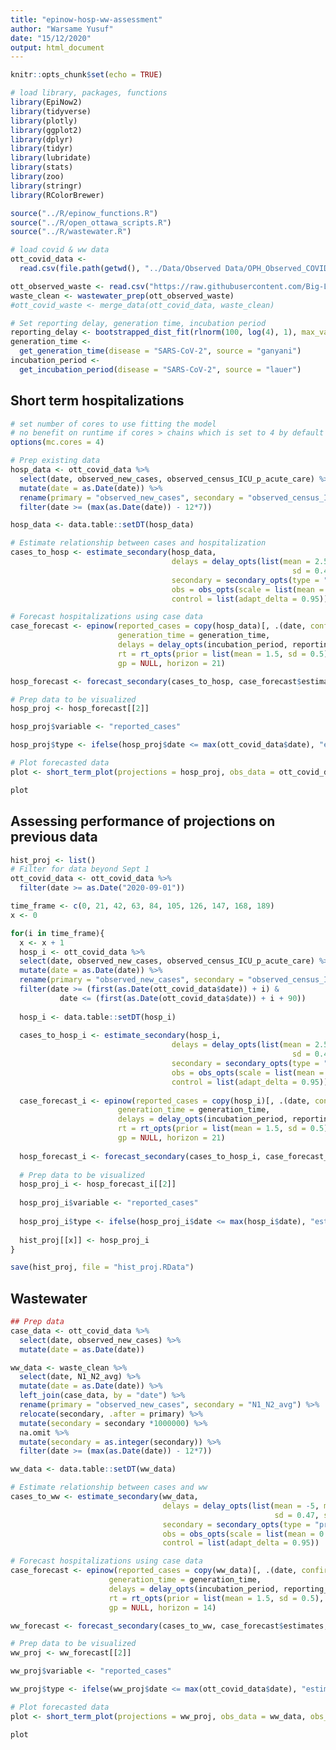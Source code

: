 ```yaml
---
title: "epinow-hosp-ww-assessment"
author: "Warsame Yusuf"
date: "15/12/2020"
output: html_document
---
```


```r
knitr::opts_chunk$set(echo = TRUE)
```

```r
# load library, packages, functions
library(EpiNow2)
library(tidyverse)
library(plotly)
library(ggplot2)
library(dplyr)
library(tidyr)
library(lubridate)
library(stats)
library(zoo)
library(stringr)
library(RColorBrewer)

source("../R/epinow_functions.R")
source("../R/open_ottawa_scripts.R")
source("../R/wastewater.R")

# load covid & ww data
ott_covid_data <-
  read.csv(file.path(getwd(), "../Data/Observed Data/OPH_Observed_COVID_Data.csv"))

ott_observed_waste <- read.csv("https://raw.githubusercontent.com/Big-Life-Lab/covid-19-wastewater/main/data/wastewater_virus.csv")
waste_clean <- wastewater_prep(ott_observed_waste)
#ott_covid_waste <- merge_data(ott_covid_data, waste_clean)

# Set reporting delay, generation time, incubation period
reporting_delay <- bootstrapped_dist_fit(rlnorm(100, log(4), 1), max_value = 30)
generation_time <-
  get_generation_time(disease = "SARS-CoV-2", source = "ganyani")
incubation_period <-
  get_incubation_period(disease = "SARS-CoV-2", source = "lauer")
```

## Short term hospitalizations
```r
# set number of cores to use fitting the model
# no benefit on runtime if cores > chains which is set to 4 by default
options(mc.cores = 4)
```

```r
# Prep existing data
hosp_data <- ott_covid_data %>%
  select(date, observed_new_cases, observed_census_ICU_p_acute_care) %>%
  mutate(date = as.Date(date)) %>%
  rename(primary = "observed_new_cases", secondary = "observed_census_ICU_p_acute_care") %>%
  filter(date >= (max(as.Date(date)) - 12*7))

hosp_data <- data.table::setDT(hosp_data)
```

```r

# Estimate relationship between cases and hospitalization
cases_to_hosp <- estimate_secondary(hosp_data, 
                                    delays = delay_opts(list(mean = 2.5, mean_sd = 0.2, 
                                                               sd = 0.47, sd_sd = 0.1, max = 21)),
                                    secondary = secondary_opts(type = "prevalence"),
                                    obs = obs_opts(scale = list(mean = 0.01, sd = 0.0025)),
                                    control = list(adapt_delta = 0.95))
```

```r
# Forecast hospitalizations using case data
case_forecast <- epinow(reported_cases = copy(hosp_data)[, .(date, confirm = primary)], 
                        generation_time = generation_time,
                        delays = delay_opts(incubation_period, reporting_delay),
                        rt = rt_opts(prior = list(mean = 1.5, sd = 0.5), rw = 7),
                        gp = NULL, horizon = 21)

hosp_forecast <- forecast_secondary(cases_to_hosp, case_forecast$estimates)

# Prep data to be visualized
hosp_proj <- hosp_forecast[[2]]

hosp_proj$variable <- "reported_cases"

hosp_proj$type <- ifelse(hosp_proj$date <= max(ott_covid_data$date), "estimate", "forecast")

# Plot forecasted data
plot <- short_term_plot(projections = hosp_proj, obs_data = ott_covid_data, obs_column = "observed_census_ICU_p_acute_care", forecast_type = "reported_cases", ylab = "Hospital census", title = "Hospital census projections")

plot
```

## Assessing performance of projections on previous data

```r
hist_proj <- list()
# Filter for data beyond Sept 1
ott_covid_data <- ott_covid_data %>%
  filter(date >= as.Date("2020-09-01"))

time_frame <- c(0, 21, 42, 63, 84, 105, 126, 147, 168, 189)
x <- 0

for(i in time_frame){
  x <- x + 1
  hosp_i <- ott_covid_data %>%
  select(date, observed_new_cases, observed_census_ICU_p_acute_care) %>%
  mutate(date = as.Date(date)) %>%
  rename(primary = "observed_new_cases", secondary = "observed_census_ICU_p_acute_care") %>%
  filter(date >= (first(as.Date(ott_covid_data$date)) + i) &
           date <= (first(as.Date(ott_covid_data$date)) + i + 90))
  
  hosp_i <- data.table::setDT(hosp_i)
  
  cases_to_hosp_i <- estimate_secondary(hosp_i, 
                                    delays = delay_opts(list(mean = 2.5, mean_sd = 0.2, 
                                                               sd = 0.47, sd_sd = 0.1, max = 21)),
                                    secondary = secondary_opts(type = "prevalence"),
                                    obs = obs_opts(scale = list(mean = 0.01, sd = 0.0025)),
                                    control = list(adapt_delta = 0.95))
  
  case_forecast_i <- epinow(reported_cases = copy(hosp_i)[, .(date, confirm = primary)], 
                        generation_time = generation_time,
                        delays = delay_opts(incubation_period, reporting_delay),
                        rt = rt_opts(prior = list(mean = 1.5, sd = 0.5), rw = 7),
                        gp = NULL, horizon = 21)
  
  hosp_forecast_i <- forecast_secondary(cases_to_hosp_i, case_forecast_i$estimates)
  
  # Prep data to be visualized
  hosp_proj_i <- hosp_forecast_i[[2]]
  
  hosp_proj_i$variable <- "reported_cases"
  
  hosp_proj_i$type <- ifelse(hosp_proj_i$date <= max(hosp_i$date), "estimate", "forecast")
  
  hist_proj[[x]] <- hosp_proj_i
}

save(hist_proj, file = "hist_proj.RData")
```

## Wastewater
```r
## Prep data
case_data <- ott_covid_data %>%
  select(date, observed_new_cases) %>%
  mutate(date = as.Date(date))

ww_data <- waste_clean %>%
  select(date, N1_N2_avg) %>%
  mutate(date = as.Date(date)) %>%
  left_join(case_data, by = "date") %>%
  rename(primary = "observed_new_cases", secondary = "N1_N2_avg") %>%
  relocate(secondary, .after = primary) %>%
  mutate(secondary = secondary *1000000) %>%
  na.omit %>%
  mutate(secondary = as.integer(secondary)) %>%
  filter(date >= (max(as.Date(date)) - 12*7))

ww_data <- data.table::setDT(ww_data)
```

```r
# Estimate relationship between cases and ww
cases_to_ww <- estimate_secondary(ww_data, 
                                  delays = delay_opts(list(mean = -5, mean_sd = 0.2, 
                                                           sd = 0.47, sd_sd = 0.1, max = 0)),
                                  secondary = secondary_opts(type = "prevalence"),
                                  obs = obs_opts(scale = list(mean = 0.01, sd = 0.0025)),
                                  control = list(adapt_delta = 0.95))
```

```r
# Forecast hospitalizations using case data
case_forecast <- epinow(reported_cases = copy(ww_data)[, .(date, confirm = primary)], 
                      generation_time = generation_time,
                      delays = delay_opts(incubation_period, reporting_delay),
                      rt = rt_opts(prior = list(mean = 1.5, sd = 0.5), rw = 7),
                      gp = NULL, horizon = 14)

ww_forecast <- forecast_secondary(cases_to_ww, case_forecast$estimates, all_dates = TRUE)
```

```r
# Prep data to be visualized
ww_proj <- ww_forecast[[2]]

ww_proj$variable <- "reported_cases"

ww_proj$type <- ifelse(ww_proj$date <= max(ott_covid_data$date), "estimate", "forecast")

# Plot forecasted data
plot <- short_term_plot(projections = ww_proj, obs_data = ww_data, obs_column = "secondary", forecast_type = "reported_cases", ylab = "Wastewater signal (µ)", title = "Wastewater signal projections")

plot
```